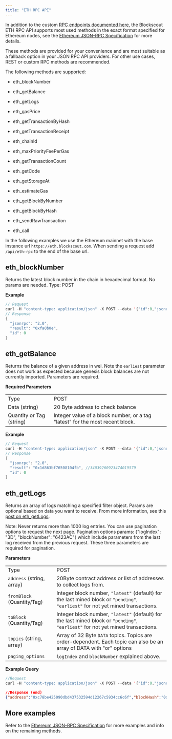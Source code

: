 ```yaml
---
title: "ETH RPC API"
---
```


In addition to the custom [RPC endpoints documented here](/devs/apis/rpc), the Blockscout ETH RPC API supports most used methods in the exact format specified for Ethereum nodes, see the [Ethereum JSON-RPC Specification](https://ethereum.github.io/execution-apis/api-documentation/) for more details.

These methods are provided for your convenience and are most suitable as a fallback option in your JSON RPC API providers. For other use cases, REST or custom RPC methods are recommended.

The following methods are supported:

* eth\_blockNumber

* eth\_getBalance

* eth\_getLogs

* eth\_gasPrice

* eth\_getTransactionByHash

* eth\_getTransactionReceipt

* eth\_chainId

* eth\_maxPriorityFeePerGas

* eth\_getTransactionCount

* eth\_getCode

* eth\_getStorageAt

* eth\_estimateGas

* eth\_getBlockByNumber

* eth\_getBlockByHash

* eth\_sendRawTransaction

* eth\_call

In the following examples we use the Ethereum mainnet with the base instance url `https://eth.blockscout.com`. When sending a request add `/api/eth-rpc` to the end of the base url.

## eth\_blockNumber

Returns the latest block number in the chain in hexadecimal format. No params are needed. Type: POST

**Example**

```swift
// Request
curl -H "content-type: application/json" -X POST --data '{"id":0,"jsonrpc":"2.0","method":"eth_blockNumber","params":[]}' https://eth.blockscout.com/api/eth-rpc
// Response
{
  "jsonrpc": "2.0",
  "result": "0xfa0b0e",
  "id": 0
}
```

## eth\_getBalance

Returns the balance of a given address in wei. Note the `earliest` parameter does not work as expected because genesis block balances are not currently imported. Parameters are required.

**Required Parameters**

|                          |                                                                               |
| ------------------------ | ----------------------------------------------------------------------------- |
| Type                     | POST                                                                          |
| Data (string)            | 20 Byte address to check balance                                              |
| Quantity or Tag (string) | Integer value of a block number, or a tag "latest" for the most recent block. |

**Example**

```swift
// Request
curl -H "content-type: application/json" -X POST --data '{"id":0,"jsonrpc":"2.0","method":"eth_getBalance","params":["0xd8dA6BF26964aF9D7eEd9e03E53415D37aA96045","latest"]}' https://eth.blockscout.com/api/eth-rpc
// Response
{
  "jsonrpc": "2.0",
  "result": "0x1d863bf76508104fb", //34039260923474019579
  "id": 0
}
```

## eth\_getLogs

Returns an array of logs matching a specified filter object. Params are optional based on data you want to receive. From more information, see this [post on eth\_getLogs](https://medium.com/alchemy-api/deep-dive-into-eth-getlogs-5faf6a66fd81).

Note: Never returns more than 1000 log entries. You can use pagination options to request the next page. Pagination options params: \{"logIndex": "3D", "blockNumber": "6423AC"} which include parameters from the last log received from the previous request. These three parameters are required for pagination.

**Parameters**

|                            |                                                                                                                                  |
| -------------------------- | -------------------------------------------------------------------------------------------------------------------------------- |
| Type                       | POST                                                                                                                             |
| `address` (string, array)  | 20Byte contract address or list of addresses to collect logs from.                                                               |
| `fromBlock` (Quantity/Tag) | Integer block number, `"latest"` (default) for the last mined block or `"pending"`, `"earliest"` for not yet mined transactions. |
| `toBlock` (Quantity/Tag)   | Integer block number, `"latest"` (default) for the last mined block or `"pending"`, `"earliest"` for not yet mined transactions. |
| `topics` (string, array)   | Array of 32 Byte `DATA` topics. Topics are order-dependent. Each topic can also be an array of DATA with "or" options            |
| `paging_options`           | `logIndex` and `blockNumber` explained above.                                                                                    |

**Example Query**

```swift
//Request
curl -H "content-type: application/json" -X POST --data '{"id":0,"jsonrpc":"2.0","method":"eth_getLogs","params":[{"address":"0xc78Be425090Dbd437532594D12267C5934Cc6c6f","paging_options":{"logIndex":"3D","blockNumber":"6423AC"},"fromBlock":"earliest","toBlock":"latest","topics":["0xddf252ad1be2c89b69c2b068fc378daa952ba7f163c4a11628f55a4df523b3ef"]}]}' https://eth.blockscout.com/api/eth-rpc
```

```json
//Response (end)
{"address":"0xc78be425090dbd437532594d12267c5934cc6c6f","blockHash":"0x574755e06bf0cec6d59a8cc7db183d4545a90242d03d5bc3806681277356cf4b","blockNumber":"0x79D4CF","data":"0x000000000000000000000000000000000000000000000c81c6f8fe7064224e6e","logIndex":"0x42","removed":false,"topics":["0xddf252ad1be2c89b69c2b068fc378daa952ba7f163c4a11628f55a4df523b3ef","0x0000000000000000000000000000000000000000000000000000000000000000","0x00000000000000000000000078c04412a6eb2f524ccf50b5f3d863a82e2f8d6f"],"transactionHash":"0xd35fe29c81484258f38b4848a4d44f54f3dc0b9b3d10ad094b8cd5f3a4815e64","transactionIndex":"0x6D","type":"mined"},{"address":"0xc78be425090dbd437532594d12267c5934cc6c6f","blockHash":"0xcb58a082f58bea43dfb6be8addf97c915190175b9f0f0abc1e05bfd02573f010","blockNumber":"0x7BA949","data":"0x000000000000000000000000000000000000000000000c81c6272987dea5867a","logIndex":"0x38","removed":false,"topics":["0xddf252ad1be2c89b69c2b068fc378daa952ba7f163c4a11628f55a4df523b3ef","0x0000000000000000000000000000000000000000000000000000000000000000","0x0000000000000000000000001082e1c4a9c9f946ba102667a14f206c0f81e147"],"transactionHash":"0xd12770e7a1dfa759f6a645981e4bd1d75d2ed131b52565e436bce90b5b39f137","transactionIndex":"0x89","type":"mined"}],"id":0}
```

## More examples

Refer to the [Ethereum JSON-RPC Specification](https://ethereum.github.io/execution-apis/api-documentation/) for more examples and info on the remaining methods.


